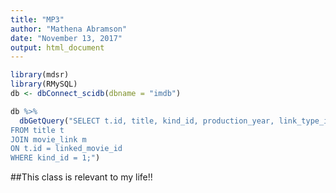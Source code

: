 ```yaml
---
title: "MP3"
author: "Mathena Abramson"
date: "November 13, 2017"
output: html_document
---
```

```r
library(mdsr)
library(RMySQL)
db <- dbConnect_scidb(dbname = "imdb")
```

```r
db %>%
  dbGetQuery("SELECT t.id, title, kind_id, production_year, link_type_id  
FROM title t
JOIN movie_link m 
ON t.id = linked_movie_id
WHERE kind_id = 1;")
```


##This class is relevant to my life!!


